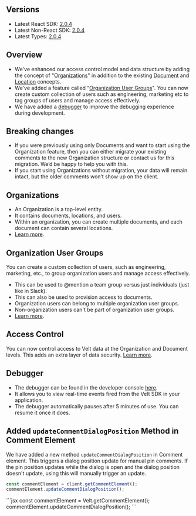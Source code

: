 ## Versions

- Latest React SDK: [2.0.4](https://www.npmjs.com/package/@veltdev/react)
- Latest Non-React SDK: [2.0.4](https://www.npmjs.com/package/@veltdev/client)
- Latest Types: [2.0.4](https://www.npmjs.com/package/@veltdev/types)

## Overview
- We've enhanced our access control model and data structure by adding the concept of "[Organizations](https://docs.velt.dev/key-concepts/overview#organizations)" in addition to the existing [Document](https://docs.velt.dev/key-concepts/overview#documents) and [Location](https://docs.velt.dev/key-concepts/overview#documents) concepts.
- We've added a feature called “[Organization User Groups](https://docs.velt.dev/key-concepts/overview#organization-user-groups)". You can now create custom collection of users such as engineering, marketing etc to tag groups of users and manage access effectively.
- We have added a [debugger](https://console.velt.dev/dashboard/debugger) to improve the debugging experience during development.

## Breaking changes
- If you were previously using only Documents and want to start using the Organization feature, then you can either migrate your existing comments to the new Organization structure or contact us for this migration. We’d be happy to help you with this.
- If you start using Organizations without migration, your data will remain intact, but the older comments won’t show up on the client.

## Organizations
- An Organization is a top-level entity.
- It contains documents, locations, and users.
- Within an organization, you can create multiple documents, and each document can contain several locations.
- [Learn more](/key-concepts/organizations/setup).

## Organization User Groups
You can create a custom collection of users, such as engineering, marketing, etc., to group organization users and manage access effectively.
- This can be used to @mention a team group versus just individuals (just like in Slack).
- This can also be used to provision access to documents.
- Organization users can belong to multiple organization user groups.
- Non-organization users can't be part of organization user groups.
- [Learn more](/key-concepts/users/organization-user-groups).


## Access Control
You can now control access to Velt data at the Organization and Document levels.
This adds an extra layer of data security. [Learn more](/key-concepts/access-control/overview).

## Debugger
- The debugger can be found in the developer console [here](https://console.velt.dev/dashboard/debugger).
- It allows you to view real-time events fired from the Velt SDK in your application.
- The debugger automatically pauses after 5 minutes of use. You can resume it once it does.

## Added `updateCommentDialogPosition` Method in Comment Element
We have added a new method `updateCommentDialogPosition` in Comment element. This triggers a dialog position update for manual pin comments. If the pin position updates while the dialog is open and the dialog position doesn't update, using this will manually trigger an update.
<Tabs>
<Tab title="React / Next.js" >
```jsx
const commentElement = client.getCommentElement();
commentElement.updateCommentDialogPosition();
```
</Tab>
<Tab title="HTML / Other Frameworks">
```jsx
const commentElement = Velt.getCommentElement();
commentElement.updateCommentDialogPosition();
```
</Tab>
</Tabs>